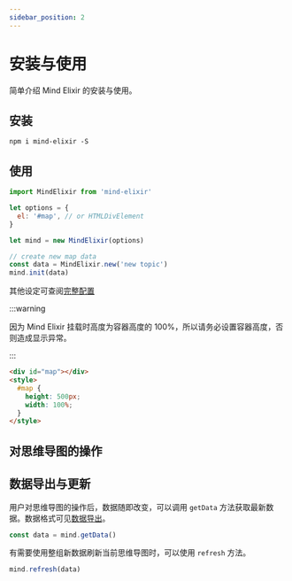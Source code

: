 ```yaml
---
sidebar_position: 2
---
```



# 安装与使用

简单介绍 Mind Elixir 的安装与使用。

## 安装

```
npm i mind-elixir -S
```

## 使用

```js
import MindElixir from 'mind-elixir'

let options = {
  el: '#map', // or HTMLDivElement
}

let mind = new MindElixir(options)

// create new map data
const data = MindElixir.new('new topic')
mind.init(data)
```

其他设定可查阅[完整配置](../api/mind-elixir.options.md)

:::warning

因为 Mind Elixir 挂载时高度为容器高度的 100%，所以请务必设置容器高度，否则造成显示异常。

:::

```html
<div id="map"></div>
<style>
  #map {
    height: 500px;
    width: 100%;
  }
</style>
```

## 对思维导图的操作

<MindElixirShowcase />

## 数据导出与更新

用户对思维导图的操作后，数据随即改变，可以调用 `getData` 方法获取最新数据。数据格式可见[数据导出](./data-export.md)。

```js
const data = mind.getData()
```

有需要使用整组新数据刷新当前思维导图时，可以使用 `refresh` 方法。

```js
mind.refresh(data)
```
